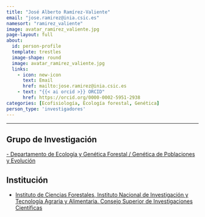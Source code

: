 ```yaml
---
title: "José Alberto Ramírez-Valiente"
email: "jose.ramirez@inia.csic.es"  
namesort: "ramirez_valiente"
image: avatar_ramirez_valiente.jpg
page-layout: full
about: 
  id: person-profile
  template: trestles
  image-shape: round
  image: avatar_ramirez_valiente.jpg
  links:
    - icon: new-icon
      text: Email
      href: mailto:jose.ramirez@inia.csic.es
    - text: "{{< ai orcid >}} ORCID"
      href: https://orcid.org/0000-0002-5951-2938
categories: [Ecofisiología, Ecología forestal, Genética]
person_type: 'investigadores'
---
```

 
<hr>

:::{#person-profile}

## Grupo de Investigación
[- Departamento de Ecología y Genética Forestal / Genética de Poblaciones y Evolución](https://www.inia.es/investigacion/forestal/Ecolog%C3%ADa%20y%20Gen%C3%A9tica/Gen%C3%A9tica%20de%20poblaciones%20y%20evoluci%C3%B3n/Pages/Home.aspx)

## Institución
- [Instituto de Ciencias Forestales, Instituto Nacional de Investigación y Tecnología Agraria y Alimentaria. Consejo Superior de Investigaciones Científicas](https://www.inia.es/)

:::
